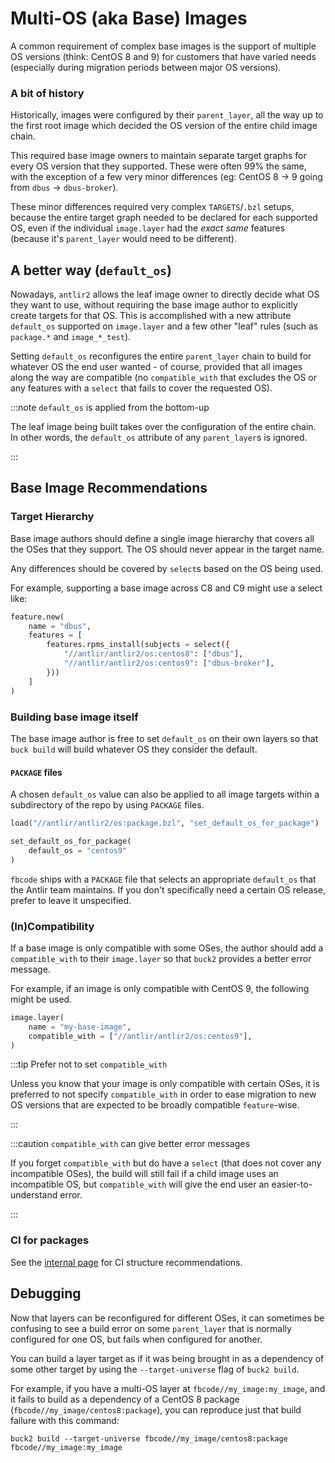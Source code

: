 
# Multi-OS (aka Base) Images

A common requirement of complex base images is the support of multiple OS
versions (think: CentOS 8 and 9) for customers that have varied needs
(especially during migration periods between major OS versions).

### A bit of history

Historically, images were configured by their `parent_layer`, all the way up to
the first root image which decided the OS version of the entire child image
chain.

This required base image owners to maintain separate target graphs for every OS
version that they supported. These were often 99% the same, with the exception
of a few very minor differences (eg: CentOS 8 -> 9 going from `dbus` ->
`dbus-broker`).

These minor differences required very complex `TARGETS`/`.bzl` setups, because
the entire target graph needed to be declared for each supported OS, even if the
individual `image.layer` had the _exact same_ features (because it's
`parent_layer` would need to be different).

## A better way (`default_os`)

Nowadays, `antlir2` allows the leaf image owner to directly decide what OS they
want to use, without requiring the base image author to explicitly create
targets for that OS. This is accomplished with a new attribute `default_os`
supported on `image.layer` and a few other "leaf" rules (such as `package.*` and
`image_*_test`).

Setting `default_os` reconfigures the entire `parent_layer` chain to build for
whatever OS the end user wanted - of course, provided that all images along the
way are compatible (no `compatible_with` that excludes the OS or any features
with a `select` that fails to cover the requested OS).

:::note `default_os` is applied from the bottom-up

The leaf image being built takes over the configuration of the entire chain. In
other words, the `default_os` attribute of any `parent_layer`s is ignored.

:::

## Base Image Recommendations

### Target Hierarchy

Base image authors should define a single image hierarchy that covers all the
OSes that they support. The OS should never appear in the target name.

Any differences should be covered by `select`s based on the OS being used.

For example, supporting a base image across C8 and C9 might use a select like:

```python
feature.new(
    name = "dbus",
    features = [
        features.rpms_install(subjects = select({
            "//antlir/antlir2/os:centos8": ["dbus"],
            "//antlir/antlir2/os:centos9": ["dbus-broker"],
        }))
    ]
)
```

### Building base image itself

The base image author is free to set `default_os` on their own layers so that
`buck build` will build whatever OS they consider the default.

#### `PACKAGE` files

A chosen `default_os` value can also be applied to all image targets within a
subdirectory of the repo by using `PACKAGE` files.

```python title="fbcode/my_team/my_image/PACKAGE"
load("//antlir/antlir2/os:package.bzl", "set_default_os_for_package")

set_default_os_for_package(
    default_os = "centos9"
)
```

<FbInternalOnly>
<Admonition type="tip" title="This is often unnecessary">
<p>
<code>fbcode</code> ships with a <code>PACKAGE</code> file that selects an
appropriate <code>default_os</code> that the Antlir team maintains. If you don't
specifically need a certain OS release, prefer to leave it unspecified.
</p>
</Admonition>
</FbInternalOnly>

### (In)Compatibility

If a base image is only compatible with some OSes, the author should add a
`compatible_with` to their `image.layer` so that `buck2` provides a better error
message.

For example, if an image is only compatible with CentOS 9, the following might
be used.

```python title="fbcode/my_team/my_image/TARGETS"
image.layer(
    name = "my-base-image",
    compatible_with = ["//antlir/antlir2/os:centos9"],
)
```

:::tip Prefer not to set `compatible_with`

Unless you know that your image is only compatible with certain OSes, it is
preferred to not specify `compatible_with` in order to ease migration to new OS
versions that are expected to be broadly compatible `feature`-wise.

:::

:::caution `compatible_with` can give better error messages

If you forget `compatible_with` but do have a `select` (that does not cover any
incompatible OSes), the build will still fail if a child image uses an
incompatible OS, but `compatible_with` will give the end user an
easier-to-understand error.

:::

### CI for packages

See the [internal page](fb/multi-os-images-ci-recommendations.md) for CI
structure recommendations.

## Debugging

Now that layers can be reconfigured for different OSes, it can sometimes be
confusing to see a build error on some `parent_layer` that is normally
configured for one OS, but fails when configured for another.

You can build a layer target as if it was being brought in as a dependency of
some other target by using the `--target-universe` flag of `buck2 build`.

For example, if you have a multi-OS layer at `fbcode//my_image:my_image`, and it
fails to build as a dependency of a CentOS 8 package
(`fbcode//my_image/centos8:package`), you can reproduce just that build failure
with this command:
```
buck2 build --target-universe fbcode//my_image/centos8:package fbcode//my_image:my_image
```
